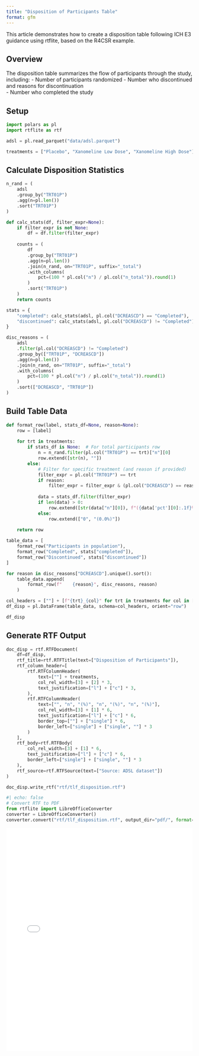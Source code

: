 ```yaml
---
title: "Disposition of Participants Table"
format: gfm
---
```


<!-- `.md` and `.py` files are generated from the `.qmd` file. Please edit that file. -->

This article demonstrates how to create a disposition table following ICH E3 guidance using rtflite, based on the R4CSR example.

## Overview

The disposition table summarizes the flow of participants through the study, including:
- Number of participants randomized
- Number who discontinued and reasons for discontinuation  
- Number who completed the study

## Setup

```python
import polars as pl
import rtflite as rtf

adsl = pl.read_parquet("data/adsl.parquet")

treatments = ["Placebo", "Xanomeline Low Dose", "Xanomeline High Dose"]
```

## Calculate Disposition Statistics

```python
n_rand = (
    adsl
    .group_by("TRT01P")
    .agg(n=pl.len())
    .sort("TRT01P")
)

def calc_stats(df, filter_expr=None):
    if filter_expr is not None:
        df = df.filter(filter_expr)
    
    counts = (
        df
        .group_by("TRT01P")
        .agg(n=pl.len())
        .join(n_rand, on="TRT01P", suffix="_total")
        .with_columns(
            pct=(100 * pl.col("n") / pl.col("n_total")).round(1)
        )
        .sort("TRT01P")
    )
    return counts

stats = {
    "completed": calc_stats(adsl, pl.col("DCREASCD") == "Completed"),
    "discontinued": calc_stats(adsl, pl.col("DCREASCD") != "Completed")
}

disc_reasons = (
    adsl
    .filter(pl.col("DCREASCD") != "Completed")
    .group_by(["TRT01P", "DCREASCD"])
    .agg(n=pl.len())
    .join(n_rand, on="TRT01P", suffix="_total")
    .with_columns(
        pct=(100 * pl.col("n") / pl.col("n_total")).round(1)
    )
    .sort(["DCREASCD", "TRT01P"])
)
```

## Build Table Data

```python
def format_row(label, stats_df=None, reason=None):
    row = [label]
    
    for trt in treatments:
        if stats_df is None:  # For total participants row
            n = n_rand.filter(pl.col("TRT01P") == trt)["n"][0]
            row.extend([str(n), ""])
        else:
            # Filter for specific treatment (and reason if provided)
            filter_expr = pl.col("TRT01P") == trt
            if reason:
                filter_expr = filter_expr & (pl.col("DCREASCD") == reason)
            
            data = stats_df.filter(filter_expr)
            if len(data) > 0:
                row.extend([str(data["n"][0]), f"({data['pct'][0]:.1f}%)"])
            else:
                row.extend(["0", "(0.0%)"])
    
    return row

table_data = [
    format_row("Participants in population"),
    format_row("Completed", stats["completed"]),
    format_row("Discontinued", stats["discontinued"])
]

for reason in disc_reasons["DCREASCD"].unique().sort():
    table_data.append(
        format_row(f"    {reason}", disc_reasons, reason)
    )

col_headers = [""] + [f"{trt}_{col}" for trt in treatments for col in ["n", "(%)"]]
df_disp = pl.DataFrame(table_data, schema=col_headers, orient="row")

df_disp
```

## Generate RTF Output

```python
doc_disp = rtf.RTFDocument(
    df=df_disp,
    rtf_title=rtf.RTFTitle(text=["Disposition of Participants"]),
    rtf_column_header=[
        rtf.RTFColumnHeader(
            text=[""] + treatments,
            col_rel_width=[3] + [2] * 3,
            text_justification=["l"] + ["c"] * 3,
        ),
        rtf.RTFColumnHeader(
            text=["", "n", "(%)", "n", "(%)", "n", "(%)"],
            col_rel_width=[3] + [1] * 6,
            text_justification=["l"] + ["c"] * 6,
            border_top=[""] + ["single"] * 6,
            border_left=["single"] + ["single", ""] * 3
        )
    ],
    rtf_body=rtf.RTFBody(
        col_rel_width=[3] + [1] * 6,
        text_justification=["l"] + ["c"] * 6,
        border_left=["single"] + ["single", ""] * 3
    ),
    rtf_source=rtf.RTFSource(text=["Source: ADSL dataset"])
)

doc_disp.write_rtf("rtf/tlf_disposition.rtf")
```

```python
#| echo: false
# Convert RTF to PDF
from rtflite import LibreOfficeConverter
converter = LibreOfficeConverter()
converter.convert("rtf/tlf_disposition.rtf", output_dir="pdf/", format="pdf", overwrite=True)
```

<embed src="pdf/tlf_disposition.pdf" style="width:100%; height:600px" type="application/pdf">